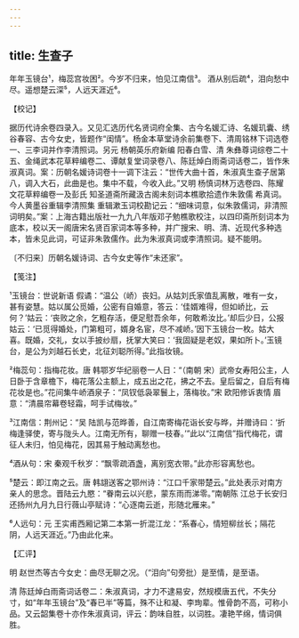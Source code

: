 ```yaml
---
---
---
```

title: 生查子
---







年年玉镜台¹，梅蕊宫妆困²。今岁不归来，怕见江南信³。 酒从别后疏⁴，泪向愁中尽。遥想楚云深⁵，人远天涯近⁶。

【校记】

据历代诗余卷四录入。又见汇选历代名贤词府全集、古今名媛汇诗、名媛玑囊、绣谷春容、古今女史，皆题作“闺情”。杨金本草堂诗余前集卷下、清周铭林下词选卷一、三李词并作李清照词。另元 杨朝英乐府新编 阳春白雪、清 朱彝尊词综卷二十五、金绳武本花草粹编卷二、谭献复堂词录卷八、陈廷焯白雨斋词话卷二，皆作朱淑真词。案：历朝名媛诗词卷十一调下注云：“世传大曲十首，朱淑真生查子居第八，调入大石，此曲是也。集中不载，今收入此。”又明 杨慎词林万选卷四、陈耀文花草粹编卷一及彭氏 知圣道斋所藏汲古阁未刻词本樵歌拾遗作朱敦儒 希真词。今人黄墨谷重辑李清照集 重辑漱玉词校勘记云：“细味词意，似朱敦儒词，非清照词明矣。”案：上海古籍出版社一九九八年版邓子勉樵歌校注，以四印斋所刻词本为底本，校以天一阁唐宋名贤百家词本等多种，并广搜宋、明、清、近现代多种选本，皆未见此词，可证非朱敦儒作。此为朱淑真词或李清照词。疑不能明。

〔不归来〕历朝名媛诗词、古今女史等作“未还家”。

【笺注】

¹玉镜台：世说新语 假谲：“温公（峤）丧妇。从姑刘氏家值乱离散，唯有一女，甚有姿慧。姑以属公觅婚，公密有自婚意，答云：‘佳婿难得，但如峤比，云何？’姑云：‘丧败之余，乞粗存活，便足慰吾余年，何敢希汝比。’却后少日，公报姑云：‘已觅得婚处，门第粗可，婿身名宦，尽不减峤。’因下玉镜台一枚。姑大喜。既婚，交礼，女以手披纱扇，抚掌大笑曰：‘我固疑是老奴，果如所卜。’玉镜台，是公为刘越石长史，北征刘聪所得。”此指妆镜。

²梅蕊句：指梅花妆。唐 韩鄂岁华纪丽卷一人日：“（南朝 宋）武帝女寿阳公主，人日卧于含章檐下，梅花落公主额上，成五出之花，拂之不去。皇后留之，自后有梅花妆是也。”花间集牛峤酒泉子：“凤钗低袅翠鬟上，落梅妆。”宋 欧阳修诉衷情 眉意：“清晨帘幕卷轻霜，呵手试梅妆。”

³江南信：荆州记：“吴 陆凯与范晔善，自江南寄梅花诣长安与晔，并赠诗曰：‘折梅逢驿使，寄与陇头人。江南无所有，聊赠一枝春。’”此以“江南信”指代梅花，谓征人未归，怕见梅花，因其易于触动离愁也。

⁴酒从句：宋 秦观千秋岁：“飘零疏酒盏，离别宽衣带。”此亦形容离愁也。

⁵楚云：即江南之云。唐 韩翃送客之鄂州诗：“江口千家带楚云。”此处表示对南方亲人的思念。晋陆云九愍：“眷南云以兴悲，蒙东雨而涕零。”南朝陈 江总于长安归还扬州九月九日行薇山亭赋诗：“心逐南云逝，形随北雁来。”

⁶人远句：元 王实甫西厢记第二本第一折混江龙：“系春心，情短柳丝长；隔花阴，人远天涯近。”乃由此化来。

【汇评】

明 赵世杰等古今女史：曲尽无聊之况。（“泪向”句旁批）是至情，是至语。

清 陈廷焯白雨斋词话卷二：朱淑真词，才力不逮易安，然规模唐五代，不失分寸，如“年年玉镜台”及“春已半”等篇，殊不让和凝、李珣辈。惟骨韵不高，可称小品。又云韶集卷十亦作朱淑真词，评云：韵味自胜，以词胜。凄艳芊绵，情词俱胜。